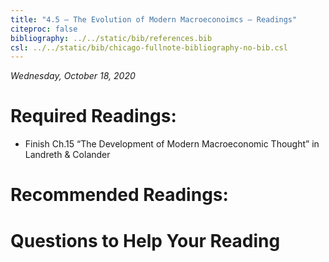 ```yaml
---
title: "4.5 — The Evolution of Modern Macroeconoimcs — Readings"
citeproc: false
bibliography: ../../static/bib/references.bib
csl: ../../static/bib/chicago-fullnote-bibliography-no-bib.csl
---
```


*Wednesday, October 18, 2020*

# Required Readings:

- <i class="fas fas fa-book"></i> Finish Ch.15 "The Development of Modern Macroeconomic Thought" in Landreth & Colander

# Recommended Readings:

# Questions to Help Your Reading
